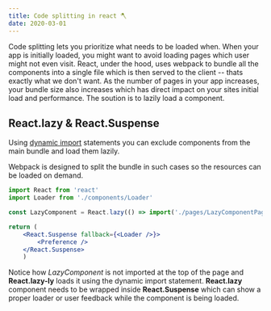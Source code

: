 ```yaml
---
title: Code splitting in react 🪓
date: 2020-03-01
---
```


Code splitting lets you prioritize what needs to be loaded when. When your app is initially loaded, you might want to avoid loading
pages which user might not even visit. React, under the hood, uses webpack to bundle all the components into a single file which is then served to
the client -- thats exactly what we don't want. As the number of pages in your app increases, your bundle size also increases which has direct impact on your sites initial load and performance.
The soution is to lazily load a component.



## React.lazy & React.Suspense

Using [dynamic import](https://developer.mozilla.org/en-US/docs/Web/JavaScript/Reference/Statements/import) statements you can exclude components from the main bundle and load them lazily.

Webpack is designed to split the bundle in such cases so the resources can be loaded on demand.

```jsx
import React from 'react'
import Loader from './components/Loader'

const LazyComponent = React.lazy(() => import('./pages/LazyComponentPage'));

return (
    <React.Suspense fallback={<Loader />}>
        <Preference />
    </React.Suspense>
    )
```


Notice how _LazyComponent_ is not imported at the top of the page and **React.lazy-ly** loads it using the dynamic import
statement. **React.lazy** component needs to be wrapped inside **React.Suspense** which can show a proper loader or user feedback while the component is being loaded.
